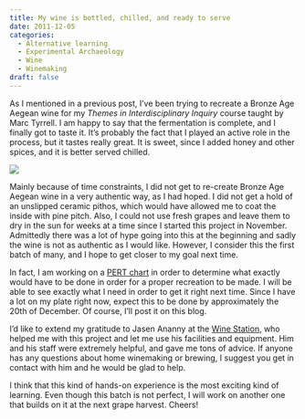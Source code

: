 ```yaml
---
title: My wine is bottled, chilled, and ready to serve
date: 2011-12-05
categories:
  - Alternative learning
  - Experimental Archaeology
  - Wine
  - Winemaking
draft: false
---
```


As I mentioned in a previous post, I've been trying to recreate a Bronze Age Aegean wine for my _Themes in Interdisciplinary Inquiry_ course taught by Marc Tyrrell.
I am happy to say that the fermentation is complete, and I finally got to taste it.
It's probably the fact that I played an active role in the process, but it tastes really great.
It is sweet, since I added honey and other spices, and it is better served chilled.

![](IMG_20111205_000757-e1323063676397.jpg)

Mainly because of time constraints, I did not get to re-create Bronze Age Aegean wine in a very authentic way, as I had hoped.
I did not get a hold of an unslipped ceramic pithos, which would have allowed me to coat the inside with pine pitch.
Also, I could not use fresh grapes and leave them to dry in the sun for weeks at a time since I started this project in November.
Admittedly there was a lot of hype going into this at the beginning and sadly the wine is not as authentic as I would like.
However, I consider this the first batch of many, and I hope to get closer to my goal next time.

In fact, I am working on a [PERT chart](http://en.wikipedia.org/wiki/Program_Evaluation_and_Review_Technique) in order to determine what exactly would have to be done in order for a proper recreation to be made.
I will be able to see exactly what I need in order to get it right next time.
Since I have a lot on my plate right now, expect this to be done by approximately the 20th of December.
Of course, I'll post it on this blog.

I'd like to extend my gratitude to Jasen Ananny at the [Wine Station](http://www.winestation.ca/), who helped me with this project and let me use his facilities and equipment.
Him and his staff were extremely helpful, and gave me tons of advice.
If anyone has any questions about home winemaking or brewing, I suggest you get in contact with him and he would be glad to help.

I think that this kind of hands-on experience is the most exciting kind of learning.
Even though this batch is not perfect, I will work on another one that builds on it at the next grape harvest.
Cheers!
